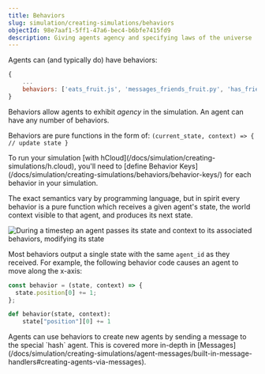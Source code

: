 ```yaml
---
title: Behaviors
slug: simulation/creating-simulations/behaviors
objectId: 98e7aaf1-5ff1-47a6-bec4-b6bfe7415fd9
description: Giving agents agency and specifying laws of the universe
---
```


Agents can \(and typically do\) have behaviors:

```javascript
{
    ...
    behaviors: ['eats_fruit.js', 'messages_friends_fruit.py', 'has_friends.js']
}
```

Behaviors allow agents to exhibit _agency_ in the simulation. An agent can have any number of behaviors.

Behaviors are pure functions in the form of: `(current_state, context) => { // update state }`

<Hint style="warning">
  To run your simulation [with
  hCloud](/docs/simulation/creating-simulations/h.cloud), you'll need to [define
  Behavior Keys](/docs/simulation/creating-simulations/behaviors/behavior-keys/)
  for each behavior in your simulation.
</Hint>

The exact semantics vary by programming language, but in spirit every behavior is a pure function which receives a given agent's state, the world context visible to that agent, and produces its next state.

![During a timestep an agent passes its state and context to its associated behaviors, modifying its state](https://cdn-us1.hash.ai/site/docs/untitled-4-.png)

Most behaviors output a single state with the same `agent_id` as they received. For example, the following behavior code causes an agent to move along the x-axis:

<Tabs>
<Tab title="JavaScript" >

```javascript
const behavior = (state, context) => {
  state.position[0] += 1;
};
```

</Tab >

<Tab title="Python" >

```python
def behavior(state, context):
    state["position"][0] += 1
```

</Tab>
</Tabs>

<Hint style="info">
  Agents can use behaviors to create new agents by sending a message to the
  special `hash` agent. This is covered more in-depth in
  [Messages](/docs/simulation/creating-simulations/agent-messages/built-in-message-handlers#creating-agents-via-messages).
</Hint>
